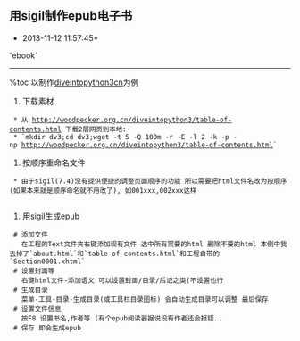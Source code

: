 == 用sigil制作epub电子书 ==
*2013-11-12 11:57:45*
`ebook`
----
%toc
以制作[[diveintopython3cn]]为例
# 下载素材
  * 从 http://woodpecker.org.cn/diveintopython3/table-of-contents.html 下载2层网页到本地:
  * `mkdir dv3;cd dv3;wget -t 5 -Q 100m -r -E -l 2 -k -p -np http://woodpecker.org.cn/diveintopython3/table-of-contents.html`
# 按顺序重命名文件
  * 由于sigil(7.4)没有提供便捷的调整页面顺序的功能 所以需要把html文件名改为按顺序(如果本来就是顺序命名就不用改了), 如001xxx,002xxx这样
  {{{class="brush: python"
#!/usr/bin/python
# coding=utf-8

import os,sys,re

startid=100
constl=[(0,'about.html'),(1,'index.html'),(2,'table-of-contents.html'),(-1,'colophon.html')]
htmldir='./diveintopython3/'
main='diveintopython3/index.html'
p=r'<!-- toc -->(.+?)<!-- /toc -->'
p2=r'href="(.+?)"'

def renameinhtml(d,old,new):
    for root,dirs,files in os.walk(d):
        for file in files:
            if file.endswith('html'):
                path = os.path.join(root,file)
                with open(path) as f:
                    text = f.read()
                s = re.sub(old,new,text)
                with open(path,'w') as f:
                    f.write(s)

with open(main) as f:
    text=f.read()

s=re.search(p,text,re.DOTALL).group()
l=re.findall(p2,s)
for ht in constl:
    l.insert(ht[0],ht[1])
print(l)

for f in os.listdir(htmldir):
    if os.path.isfile(os.path.join(htmldir,f)) and f in l:
        newf = '%03d' % (l.index(f) + startid) + f
        print(f,newf)
        os.rename(os.path.join(htmldir,f), os.path.join(htmldir,newf))
        renameinhtml(htmldir,f,newf)
  }}}
# 用sigil生成epub
  # 添加文件
    在工程的Text文件夹右键添加现有文件 选中所有需要的html 删除不要的html 本例中我去掉了`about.html`和`table-of-contents.html`和工程自带的`Section0001.xhtml`
  # 设置封面等
    右键html文件-添加语义 可以设置封面/目录/后记之类(不设置也行
  # 生成目录
    菜单-工具-目录-生成目录(或工具栏目录图标) 会自动生成目录可以调整 最后保存
  # 设置文件信息
    按F8 设置书名,作者等 (有个epub阅读器据说没有作者还会报错..
  # 保存 即会生成epub
